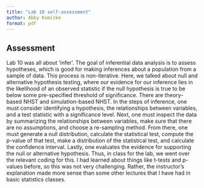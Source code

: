```yaml
---
title: "Lab 10 self-assessment"
author: Abby Komiske
format: pdf
---
```


<!-- 2024-04-30: Excellent summary. I'm glad this could add to your existing knowledge on inferential statistics. -->

## Assessment

Lab 10 was all about ‘infer’. The goal of inferential data analysis is to assess hypotheses, which is good for making inferences about a population from a sample of data. This process is non-iterative. Here, we talked about null and alternative hypothesis testing, where our evidence for our inference lies in the likelihood of an observed statistic if the null hypothesis is true to be below some pre-specified threshold of significance. There are theory-based NHST and simulation-based NHST. In the steps of inference, one must consider identifying a hypothesis, the relationships between variables, and a test statistic with a significance level. Next, one must inspect the data by summarizing the relationships between variables, make sure that there are no assumptions, and choose a re-sampling method. From there, one must generate a null distribution, calculate the statistical test, compute the p-value of that test, make a distribution of the statistical test, and calculate the confidence interval. Lastly, one evaluates the evidence for supporting the null or alternative hypothesis. Thus, in class for the lab, we went over the relevant coding for this. I had learned about things like t-tests and p-values before, so this was not very challenging. Rather, the instructor’s explanation made more sense than some other lectures that I have had in basic statistics classes.

